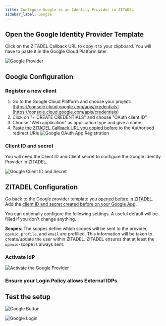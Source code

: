 ```yaml
---
title: Configure Google as an Identity Provider in ZITADEL
sidebar_label: Google
---
```



<Intro provider="Google"/>

## Open the Google Identity Provider Template

<IDPsOverview templates="Google"/>

Click on the ZITADEL Callback URL to copy it to your clipboard.
You will have to paste it in the Google Cloud Platform later.

![Google Provider](/img/guides/zitadel_google_create_provider.png)

## Google Configuration

### Register a new client

1. Go to the Google Cloud Platform and choose your project: [https://console.cloud.google.com/apis/credentials](https://console.cloud.google.com/apis/credentials)
2. Click on "+ CREATE CREDENTIALS" and choose "OAuth client ID"
3. Choose "Web application" as application type and give a name
4. [Paste the ZITADEL Callback URL you copied before](#open-the-google-identity-provider-template) to the Authorised redirect URIs
![Google OAuth App Registration](/img/guides/google_oauth_app_registration.png)

### Client ID and secret

You will need the Client ID and Client secret to configure the Google Identity Provider in ZITADEL.

![Google Client ID and Secret](/img/guides/google_client_id_secret.png)

## ZITADEL Configuration

Go back to the Google provider template you [opened before in ZITADEL](#open-the-google-identity-provider-template).
Add the [client ID and secret created before on your Google App](#client-id-and-client-secret).

You can optionally configure the following settings.
A useful default will be filled if you don't change anything.

**Scopes**: The scopes define which scopes will be sent to the provider, `openid`, `profile`, and `email` are prefilled.
This information will be taken to create/update the user within ZITADEL.
ZITADEL ensures that at least the `openid`-scope is always sent.

<GeneralConfigDescription provider_account="Google account" />

### Activate IdP

<Activate/>

![Activate the Google Provider](/img/guides/zitadel_activate_google.png)

### Ensure your Login Policy allows External IDPs

<CustomLoginPolicy/>

## Test the setup

<TestSetup loginscreen="your Google login"/>

<!-- TODO: Image highlights GitHub -->
![Google Button](/img/guides/zitadel_login_google.png)

![Google Login](/img/guides/google_login.png)
